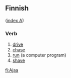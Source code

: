 ==Finnish==
([[Wiktionary:Finnish_index_a|index A]])

===Verb===

# [[drive]]
# [[chase]]
# [[run]] (a computer program)
# [[shave]]

[[fi:Ajaa]]